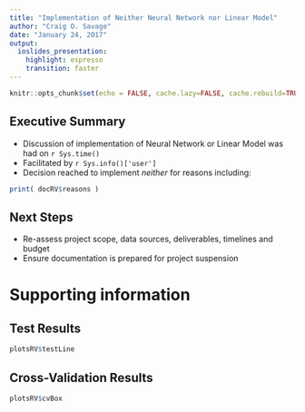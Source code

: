```yaml
---
title: "Implementation of Neither Neural Network nor Linear Model"
author: "Craig O. Savage"
date: "January 24, 2017"
output: 
  ioslides_presentation: 
    highlight: espresso
    transition: faster
---
```


```r
knitr::opts_chunk$set(echo = FALSE, cache.lazy=FALSE, cache.rebuild=TRUE)
```

## Executive Summary

- Discussion of implementation of Neural Network or Linear Model was had on `r Sys.time()`
- Facilitated by `r Sys.info()['user']`
- Decision reached to implement *neither* for reasons including:
```r
print( docRV$reasons )
```

## Next Steps

- Re-assess project scope, data sources, deliverables, timelines and budget
- Ensure documentation is prepared for project suspension

# Supporting information

## Test Results
```r
plotsRV$testLine
```

## Cross-Validation Results
```r
plotsRV$cvBox
```
